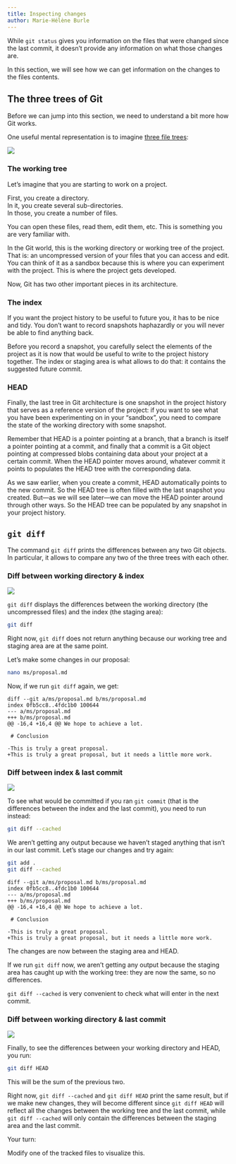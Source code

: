 ```yaml
---
title: Inspecting changes
author: Marie-Hélène Burle
---
```


:::{.def}

While `git status` gives you information on the files that were changed since the last commit, it doesn't provide any information on what those changes are.

In this section, we will see how we can get information on the changes to the files contents.

:::

## The three trees of Git

Before we can jump into this section, we need to understand a bit more how Git works.

One useful mental representation is to imagine [three file trees](https://git-scm.com/book/en/v2/Git-Tools-Reset-Demystified):

![](img/31.png){fig-alt="noshadow"}

### The working tree

Let's imagine that you are starting to work on a project.

First, you create a directory. \
In it, you create several sub-directories. \
In those, you create a number of files.

You can open these files, read them, edit them, etc. This is something you are very familiar with.

In the Git world, this is the [working directory]{.emph} or [working tree]{.emph} of the project. \
That is: an uncompressed version of your files that you can access and edit.\
You can think of it as a sandbox because this is where you can experiment with the project. This is where the project gets developed.

Now, Git has two other important pieces in its architecture.

### The index

If you want the project history to be useful to future you, it has to be nice and tidy. You don't want to record snapshots haphazardly or you will never be able to find anything back.

Before you record a snapshot, you carefully select the elements of the project as it is now that would be useful to write to the project history together. The [index]{.emph} or [staging area]{.emph} is what allows to do that: it contains the suggested future commit.

### HEAD

Finally, the last tree in Git architecture is one snapshot in the project history that serves as a reference version of the project: if you want to see what you have been experimenting on in your "sandbox", you need to compare the state of the working directory with some snapshot.

Remember that HEAD is a pointer pointing at a branch, that a branch is itself a pointer pointing at a commit, and finally that a commit is a Git object pointing at compressed blobs containing data about your project at a certain commit. When the HEAD pointer moves around, whatever commit it points to populates the [HEAD]{.emph} tree with the corresponding data.

As we saw earlier, when you create a commit, HEAD automatically points to the new commit. So the HEAD tree is often filled with the last snapshot you created. But—as we will see later—we can move the HEAD pointer around through other ways. So the HEAD tree can be populated by any snapshot in your project history.

## `git diff`

The command `git diff` prints the differences between any two Git objects. In particular, it allows to compare any two of the three trees with each other.

### Diff between working directory & index

![](img/51.png){fig-alt="noshadow"}

`git diff` displays the differences between the working directory (the uncompressed files) and the index (the staging area):

```.bash
git diff
```

Right now, `git diff` does not return anything because our working tree and staging area are at the same point.

Let's make some changes in our proposal:

```.bash
nano ms/proposal.md
```

Now, if we run `git diff` again, we get:

```
diff --git a/ms/proposal.md b/ms/proposal.md
index 0fb5cc8..4fdc1b0 100644
--- a/ms/proposal.md
+++ b/ms/proposal.md
@@ -16,4 +16,4 @@ We hope to achieve a lot.

 # Conclusion

-This is truly a great proposal.
+This is truly a great proposal, but it needs a little more work.
```

### Diff between index & last commit

![](img/52.png){fig-alt="noshadow"}

To see what would be committed if you ran `git commit` (that is the differences between the index and the last commit), you need to run instead:

```.bash
git diff --cached
```

We aren't getting any output because we haven't staged anything that isn't in our last commit. Let's stage our changes and try again:

```.bash
git add .
git diff --cached
```

````
diff --git a/ms/proposal.md b/ms/proposal.md
index 0fb5cc8..4fdc1b0 100644
--- a/ms/proposal.md
+++ b/ms/proposal.md
@@ -16,4 +16,4 @@ We hope to achieve a lot.

 # Conclusion

-This is truly a great proposal.
+This is truly a great proposal, but it needs a little more work.
````

The changes are now between the staging area and HEAD.

:::{.note}

If we run `git diff` now, we aren't getting any output because the staging area has caught up with the working tree: they are now the same, so no differences.

:::

`git diff --cached` is very convenient to check what will enter in the next commit.

### Diff between working directory & last commit

![](img/53.png){fig-alt="noshadow"}

Finally, to see the differences between your working directory and HEAD, you run:

```.bash
git diff HEAD
```

This will be the sum of the previous two.

Right now, `git diff --cached` and `git diff HEAD` print the same result, but if we make new changes, they will become different since `git diff HEAD` will reflect all the changes between the working tree and the last commit, while `git diff --cached` will only contain the differences between the staging area and the last commit.

:::{.exo}

:::{.yourturn}

Your turn:

:::

Modify one of the tracked files to visualize this.

:::
